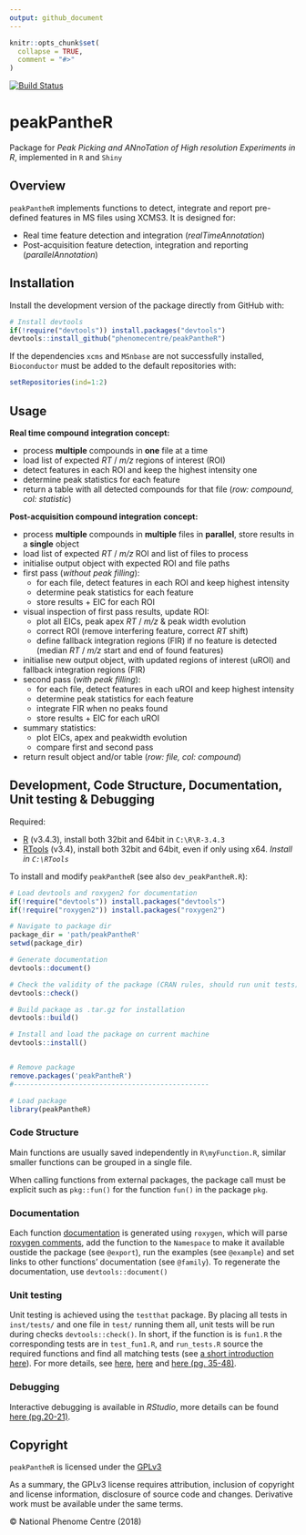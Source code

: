 ```yaml
---
output: github_document
---
```


```r
knitr::opts_chunk$set(
  collapse = TRUE,
  comment = "#>"
)
```
<!-- README.md is generated from README.Rmd. Please edit that file -->

[![Build Status](https://travis-ci.org/phenomecentre/peakPantheR.svg?branch=master)](https://travis-ci.org/phenomecentre/peakPantheR)

# peakPantheR
Package for _Peak Picking and ANnoTation of High resolution Experiments in R_, implemented in `R` and `Shiny`


## Overview

`peakPantheR` implements functions to detect, integrate and report pre-defined features in MS files using XCMS3.
It is designed for:

* Real time feature detection and integration (_realTimeAnnotation_)
* Post-acquisition feature detection, integration and reporting (_parallelAnnotation_)


## Installation

Install the development version of the package directly from GitHub with:
```r
# Install devtools
if(!require("devtools")) install.packages("devtools")
devtools::install_github("phenomecentre/peakPantheR")
```

If the dependencies `xcms` and `MSnbase` are not successfully installed, `Bioconductor` must be added to the default repositories with:
```r
setRepositories(ind=1:2)
```


## Usage

**Real time compound integration concept:**

* process **multiple** compounds in **one** file at a time
* load list of expected _RT_ / _m/z_ regions of interest (ROI)
* detect features in each ROI and keep the highest intensity one
* determine peak statistics for each feature
* return a table with all detected compounds for that file (_row: compound, col: statistic_)

**Post-acquisition compound integration concept:**

* process **multiple** compounds in **multiple** files in **parallel**, store results in a **single** object
* load list of expected _RT_ / _m/z_ ROI and list of files to process
* initialise output object with expected ROI and file paths
* first pass (_without peak filling_):
    + for each file, detect features in each ROI and keep highest intensity
    + determine peak statistics for each feature
    + store results + EIC for each ROI
* visual inspection of first pass results, update ROI:
    + plot all EICs, peak apex _RT_ / _m/z_ & peak width evolution
    + correct ROI (remove interfering feature, correct _RT_ shift)
    + define fallback integration regions (FIR) if no feature is detected (median _RT_ / _m/z_ start and end of found features)
* initialise new output object, with updated regions of interest (uROI) and fallback integration regions (FIR)
* second pass (_with peak filling_):
    + for each file, detect features in each uROI and keep highest intensity
    + determine peak statistics for each feature
    + integrate FIR when no peaks found
    + store results + EIC for each uROI
* summary statistics:
    + plot EICs, apex and peakwidth evolution
    + compare first and second pass
* return result object and/or table (_row: file, col: compound_)


## Development, Code Structure, Documentation, Unit testing & Debugging

Required:

- [R](https://cran.rstudio.com/) (v3.4.3), install both 32bit and 64bit in `C:\R\R-3.4.3`
- [RTools](https://cran.r-project.org/bin/windows/Rtools/) (v3.4), install both 32bit and 64bit, even if only using x64. *Install in `C:\RTools`*

To install and modify `peakPantheR` (see also `dev_peakPantheR.R`):
```r
# Load devtools and roxygen2 for documentation
if(!require("devtools")) install.packages("devtools")
if(!require("roxygen2")) install.packages("roxygen2")

# Navigate to package dir
package_dir = 'path/peakPantheR'
setwd(package_dir)

# Generate documentation
devtools::document()

# Check the validity of the package (CRAN rules, should run unit tests)
devtools::check()

# Build package as .tar.gz for installation
devtools::build()

# Install and load the package on current machine
devtools::install()


# Remove package
remove.packages('peakPantheR')
#------------------------------------------------

# Load package
library(peakPantheR)
```

### Code Structure

Main functions are usually saved independently in `R\myFunction.R`, similar smaller functions can be grouped in a single file.

When calling functions from external packages, the package call must be explicit such as `pkg::fun()` for the function `fun()` in the package `pkg`.


### Documentation

Each function [documentation](http://r-pkgs.had.co.nz/man.html#man-functions) is generated using `roxygen`, which will parse [roxygen comments](http://r-pkgs.had.co.nz/man.html#roxygen-comments), add the function to the `Namespace` to make it available oustide the package (see `@export`), run the examples (see `@example`) and set links to other functions' documentation (see `@family`).
To regenerate the documentation, use `devtools::document()`


### Unit testing

Unit testing is achieved using the `testthat` package. By placing all tests in `inst/tests/` and one file in `test/` running them all, unit tests will be run during checks `devtools::check()`. 
In short, if the function is is `fun1.R` the corresponding tests are in `test_fun1.R`, and `run_tests.R` source the required functions and find all matching tests (see [a short introduction here](https://www.r-bloggers.com/unit-testing-with-r/amp/)). For more details, see [here](https://journal.r-project.org/archive/2011-1/RJournal_2011-1_Wickham.pdf), [here](http://r-pkgs.had.co.nz/tests.html) and [here (pg. 35-48)](http://www.is.uni-freiburg.de/ressourcen/algorithm-design-and-software-engineering-oeffentlicher-zugriff/11_softwaretesting.pdf).


### Debugging

Interactive debugging is available in *RStudio*, more details can be found [here (pg.20-21)](http://www.is.uni-freiburg.de/ressourcen/algorithm-design-and-software-engineering-oeffentlicher-zugriff/11_softwaretesting.pdf).


## Copyright

`peakPantheR` is licensed under the [GPLv3](http://choosealicense.com/licenses/gpl-3.0/)

As a summary, the GPLv3 license requires attribution, inclusion of copyright and license information, disclosure of source code and changes. Derivative work must be available under the same terms.

&copy; National Phenome Centre (2018)


